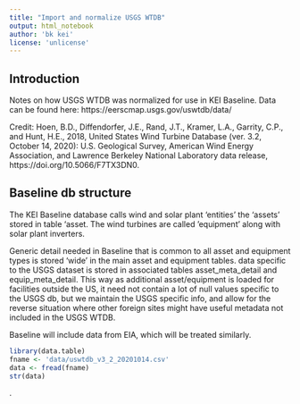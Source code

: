 ```yaml
---
title: "Import and normalize USGS WTDB"
output: html_notebook
author: 'bk kei'
license: 'unlicense'
---
```


## Introduction
Notes on how USGS WTDB was normalized for use in KEI Baseline.
Data can be found here: https://eerscmap.usgs.gov/uswtdb/data/ 

Credit:
Hoen, B.D., Diffendorfer, J.E., Rand, J.T., Kramer, L.A., Garrity, C.P., and Hunt, H.E., 2018, United States Wind Turbine Database (ver. 3.2, October 14, 2020): U.S. Geological Survey, American Wind Energy Association, and Lawrence Berkeley National Laboratory data release, https://doi.org/10.5066/F7TX3DN0.



## Baseline db structure

The KEI Baseline database calls wind and solar plant 'entities' the 'assets' stored in table 'asset. The wind turbines are called 'equipment' along with solar plant inverters.

Generic detail needed in Baseline that is common to all asset and equipment types is stored 'wide' in the main asset and equipment tables.  data specific to the USGS dataset is stored in associated tables asset_meta_detail and equip_meta_detail. This way as additional asset/equipment is loaded for facilities outside the US, it need not contain a lot of null values specific to the USGS db, but we maintain the USGS specific info, and allow for the reverse situation where other foreign sites might have useful metadata not included in the USGS WTDB.

Baseline will include data from EIA, which will be treated similarly.



```r

library(data.table)
fname <- 'data/uswtdb_v3_2_20201014.csv'
data <- fread(fname)
str(data)

```
































.





